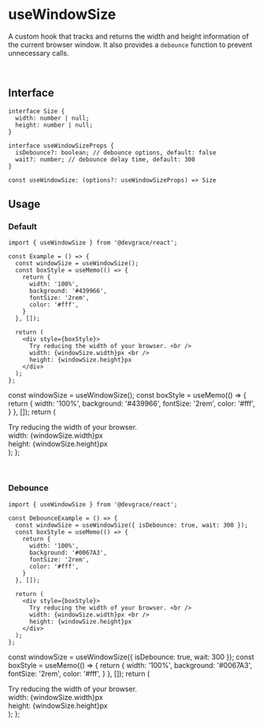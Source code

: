 
# useWindowSize

A custom hook that tracks and returns the width and height information of the current browser window. It also provides a `debounce` function to prevent unnecessary calls.

<br />

## Interface
```tsx
interface Size {
  width: number | null;
  height: number | null;
}

interface useWindowSizeProps {
  isDebounce?: boolean; // debounce options, default: false
  wait?: number; // debounce delay time, default: 300
}

const useWindowSize: (options?: useWindowSizeProps) => Size
```

## Usage
### Default
```tsx
import { useWindowSize } from '@devgrace/react';

const Example = () => {
  const windowSize = useWindowSize();
  const boxStyle = useMemo(() => {
    return {
      width: '100%', 
      background: '#439966', 
      fontSize: '2rem',
      color: '#fff',
    }
  }, []);

  return (
    <div style={boxStyle}>
      Try reducing the width of your browser. <br />
      width: {windowSize.width}px <br />
      height: {windowSize.height}px
    </div>
  );
};
```

  const windowSize = useWindowSize();
  const boxStyle = useMemo(() => {
    return {
      width: '100%', 
      background: '#439966', 
      fontSize: '2rem',
      color: '#fff',
    }
  }, []);
  return (
    <div style={boxStyle}>
      Try reducing the width of your browser. <br />
      width: {windowSize.width}px <br />
      height: {windowSize.height}px
    </div>
  );
};

<DefaultExample />

<br />

### Debounce
```tsx
import { useWindowSize } from '@devgrace/react';

const DebounceExample = () => {
  const windowSize = useWindowSize({ isDebounce: true, wait: 300 });
  const boxStyle = useMemo(() => {
    return {
      width: '100%', 
      background: '#0067A3', 
      fontSize: '2rem',
      color: '#fff',
    }
  }, []);

  return (
    <div style={boxStyle}>
      Try reducing the width of your browser. <br />
      width: {windowSize.width}px <br />
      height: {windowSize.height}px
    </div>
  );
};
```

  const windowSize = useWindowSize({ isDebounce: true, wait: 300 });
  const boxStyle = useMemo(() => {
    return {
      width: '100%', 
      background: '#0067A3', 
      fontSize: '2rem',
      color: '#fff',
    }
  }, []);
  return (
    <div style={boxStyle}>
      Try reducing the width of your browser. <br />
      width: {windowSize.width}px <br />
      height: {windowSize.height}px
    </div>
  );
};

<DebounceExample />

<br />